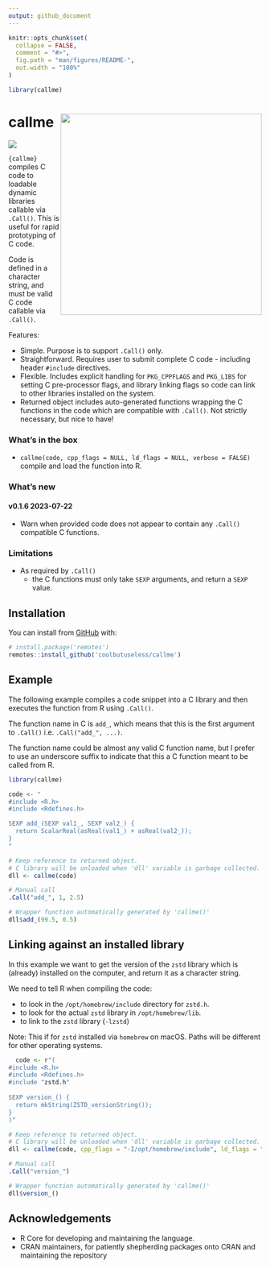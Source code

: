```yaml
---
output: github_document
---
```


<!-- README.md is generated from README.Rmd. Please edit that file -->

```r
knitr::opts_chunk$set(
  collapse = FALSE,
  comment = "#>",
  fig.path = "man/figures/README-",
  out.width = "100%"
)

library(callme)
```

# callme <img src="man/figures/logo.png" align="right" height="400/"/>

<!-- badges: start -->
![](https://img.shields.io/badge/cool-useless-green.svg)
<!-- badges: end -->

`{callme}` compiles C code to loadable dynamic libraries callable via `.Call()`.
This is useful for rapid prototyping of C code.

Code is defined in a character string, and must be valid C code callable
via `.Call()`.

Features:

* Simple. Purpose is to support `.Call()` only.
* Straightforward. Requires user to submit complete C code - including header `#include` 
  directives.
* Flexible. Includes explicit handling for `PKG_CPPFLAGS` and `PKG_LIBS` for setting 
  C pre-processor flags, and library linking flags so code can link to other libraries 
  installed on the system.
* Returned object includes auto-generated functions wrapping the C functions in 
  the code which are compatible with `.Call()`.  Not
  strictly necessary, but nice to have!

### What's in the box

* `callme(code, cpp_flags = NULL, ld_flags = NULL, verbose = FALSE)` compile and load the function into R.

### What's new

#### v0.1.6  2023-07-22

* Warn when provided code does not appear to contain any `.Call()` compatible C functions.

### Limitations

* As required by `.Call()` 
    * the C functions must only take `SEXP` arguments, and return a `SEXP` value.


## Installation

You can install from [GitHub](https://github.com/coolbutuseless/callme) with:

``` r
# install.package('remotes')
remotes::install_github('coolbutuseless/callme')
```

## Example

The following example compiles a code snippet into a C library and then 
executes the function from R using `.Call()`.

The function name in C is `add_`, which means that this is the first argument to
`.Call()` i.e. `.Call("add_", ...)`.

The function name could be almost any valid C function name, but I prefer to 
use an underscore suffix to indicate that this a C function meant to be called from R.

```r
library(callme)

code <- "
#include <R.h>
#include <Rdefines.h>

SEXP add_(SEXP val1_, SEXP val2_) {
  return ScalarReal(asReal(val1_) + asReal(val2_));
}
"

# Keep reference to returned object.
# C library will be unloaded when 'dll' variable is garbage collected.
dll <- callme(code)

# Manual call
.Call("add_", 1, 2.5)

# Wrapper function automatically generated by 'callme()'
dll$add_(99.5, 0.5)
```




## Linking against an installed library

In this example we want to get the version of the `zstd` library which is
(already) installed on the computer, and return it as a character string.

We need to tell R when compiling the code:

* to look in the `/opt/homebrew/include` directory for `zstd.h`.
* to look for the actual `zstd` library in `/opt/homebrew/lib`.
* to link to the `zstd` library (`-lzstd`)

Note: This if for `zstd` installed via `homebrew` on macOS.  Paths will 
be different for other operating systems.

```r
  code <- r"(
#include <R.h>
#include <Rdefines.h>
#include "zstd.h"
  
SEXP version_() {
  return mkString(ZSTD_versionString());
}
)"

# Keep reference to returned object.
# C library will be unloaded when 'dll' variable is garbage collected.
dll <- callme(code, cpp_flags = "-I/opt/homebrew/include", ld_flags = "-L/opt/homebrew/lib -lzstd")

# Manual call
.Call("version_")

# Wrapper function automatically generated by 'callme()'
dll$version_()
```



## Acknowledgements

* R Core for developing and maintaining the language.
* CRAN maintainers, for patiently shepherding packages onto CRAN and maintaining
  the repository
